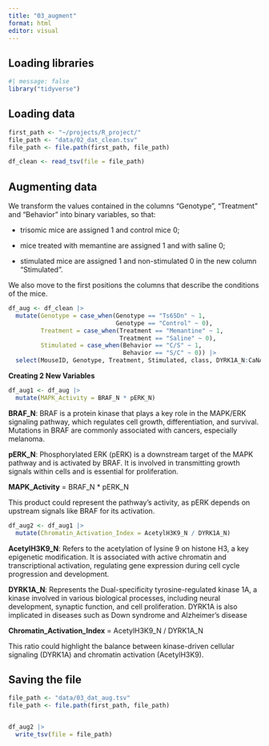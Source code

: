 ```yaml
---
title: "03_augment"
format: html
editor: visual
---
```


## Loading libraries

```r
#| message: false
library("tidyverse")
```

## Loading data

```r
first_path <- "~/projects/R_project/"
file_path <- "data/02_dat_clean.tsv" 
file_path <- file.path(first_path, file_path)

df_clean <- read_tsv(file = file_path)
```

## Augmenting data

We transform the values contained in the columns "Genotype", "Treatment" and "Behavior" into binary variables, so that:

-   trisomic mice are assigned 1 and control mice 0;

-   mice treated with memantine are assigned 1 and with saline 0;

-   stimulated mice are assigned 1 and non-stimulated 0 in the new column "Stimulated".

We also move to the first positions the columns that describe the conditions of the mice.

```r
df_aug <- df_clean |>
  mutate(Genotype = case_when(Genotype == "Ts65Dn" ~ 1,
                              Genotype == "Control" ~ 0),
         Treatment = case_when(Treatment == "Memantine" ~ 1,
                               Treatment == "Saline" ~ 0),
         Stimulated = case_when(Behavior == "C/S" ~ 1,
                                Behavior == "S/C" ~ 0)) |>
  select(MouseID, Genotype, Treatment, Stimulated, class, DYRK1A_N:CaNA_N)
```

**Creating 2 New Variables**

```r
df_aug1 <- df_aug |>
  mutate(MAPK_Activity = BRAF_N * pERK_N)
```

**BRAF_N**: BRAF is a protein kinase that plays a key role in the MAPK/ERK signaling pathway, which regulates cell growth, differentiation, and survival. Mutations in BRAF are commonly associated with cancers, especially melanoma.

**pERK_N**: Phosphorylated ERK (pERK) is a downstream target of the MAPK pathway and is activated by BRAF. It is involved in transmitting growth signals within cells and is essential for proliferation.

**MAPK_Activity** = BRAF_N \* pERK_N

This product could represent the pathway's activity, as pERK depends on upstream signals like BRAF for its activation.

```r
df_aug2 <- df_aug1 |>
  mutate(Chromatin_Activation_Index = AcetylH3K9_N / DYRK1A_N)
```

**AcetylH3K9_N**: Refers to the acetylation of lysine 9 on histone H3, a key epigenetic modification. It is associated with active chromatin and transcriptional activation, regulating gene expression during cell cycle progression and development.

**DYRK1A_N**: Represents the Dual-specificity tyrosine-regulated kinase 1A, a kinase involved in various biological processes, including neural development, synaptic function, and cell proliferation. DYRK1A is also implicated in diseases such as Down syndrome and Alzheimer’s disease

**Chromatin_Activation_Index** = AcetylH3K9_N / DYRK1A_N

This ratio could highlight the balance between kinase-driven cellular signaling (DYRK1A) and chromatin activation (AcetylH3K9).

## Saving the file

```r
file_path <- "data/03_dat_aug.tsv"
file_path <- file.path(first_path, file_path)


df_aug2 |>
  write_tsv(file = file_path)
```
